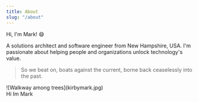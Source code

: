 ```yaml
---
title: About
slug: "/about"
---
```



Hi, I'm Mark! :smile:

A solutions architect and software engineer from New Hampshire, USA.  I'm passionate about helping people and organizations unlock technology's value.

> So we beat on, boats against the current, borne back ceaselessly into the past.
<div>
    <div style={{width: '200px'}}>
        ![Walkway among trees](kirbymark.jpg)
    </div>
    Hi Im Mark
</div>



